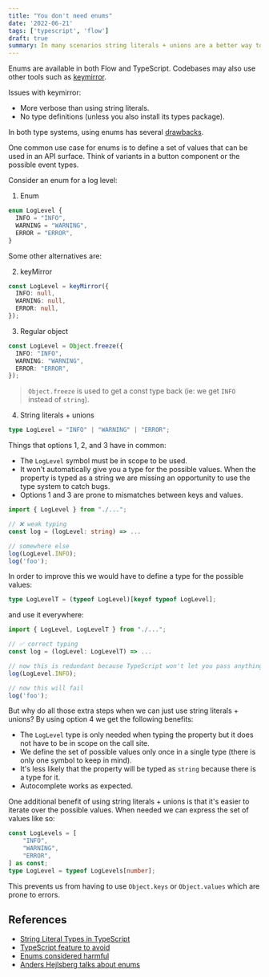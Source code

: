 ```yaml
---
title: "You don't need enums"
date: '2022-06-21'
tags: ['typescript', 'flow']
draft: true
summary: In many scenarios string literals + unions are a better way to define a set of values.
---
```


Enums are available in both Flow and TypeScript. Codebases may also use other tools such as [keymirror](https://www.npmjs.com/package/keymirror).

Issues with keymirror:

- More verbose than using string literals.
- No type definitions (unless you also install its types package).

In both type systems, using enums has several [drawbacks](https://flow.org/en/docs/enums/using-enums/#toc-when-to-not-use-enums).

One common use case for enums is to define a set of values that can be used in an API surface. Think of variants in a button component or the possible event types.

Consider an enum for a log level:

1. Enum
  ```ts
  enum LogLevel {
    INFO = "INFO",
    WARNING = "WARNING",
    ERROR = "ERROR",
  }
  ```

Some other alternatives are:

2. keyMirror
  ```ts
  const LogLevel = keyMirror({
    INFO: null,
    WARNING: null,
    ERROR: null,
  });
  ```
3. Regular object
  ```ts
  const LogLevel = Object.freeze({
    INFO: "INFO",
    WARNING: "WARNING",
    ERROR: "ERROR",
  });
  ```
  > `Object.freeze` is used to get a const type back (ie: we get `INFO` instead of `string`).
4. String literals + unions
  ```ts
  type LogLevel = "INFO" | "WARNING" | "ERROR";
  ```

Things that options 1, 2, and 3 have in common:
- The `LogLevel` symbol must be in scope to be used.
- It won't automatically give you a type for the possible values. When the property is typed as a string we are missing an opportunity to use the type system to catch bugs.
- Options 1 and 3 are prone to mismatches between keys and values.

```ts
import { LogLevel } from "./...";

// ❌ weak typing
const log = (logLevel: string) => ...

// somewhere else
log(LogLevel.INFO);
log('foo');
```

In order to improve this we would have to define a type for the possible values:

```ts
type LogLevelT = (typeof LogLevel)[keyof typeof LogLevel];
```

and use it everywhere:

```ts
import { LogLevel, LogLevelT } from "./...";

// ✅ correct typing
const log = (logLevel: LogLevelT) => ...

// now this is redundant because TypeScript won't let you pass anything else
log(LogLevel.INFO);

// now this will fail
log('foo');
```

But why do all those extra steps when we can just use string literals + unions? By using option 4 we get the following benefits:
- The `LogLevel` type is only needed when typing the property but it does not have to be in scope on the call site.
- We define the set of possible values only once in a single type (there is only one symbol to keep in mind).
- It's less likely that the property will be typed as `string` because there is a type for it.
- Autocomplete works as expected.

One additional benefit of using string literals + unions is that it's easier to iterate over the possible values. When needed we can express the set of values like so:

```ts
const LogLevels = [
    "INFO",
    "WARNING",
    "ERROR",
] as const;
type LogLevel = typeof LogLevels[number];
```

This prevents us from having to use `Object.keys` or `Object.values` which are prone to errors.

## References

- [String Literal Types in TypeScript](https://mariusschulz.com/blog/string-literal-types-in-typescript)
- [TypeScript feature to avoid](https://www.executeprogram.com/blog/typescript-features-to-avoid)
- [Enums considered harmful](https://www.youtube.com/watch?v=jjMbPt_H3RQ)
- [Anders Hejlsberg talks about enums](https://www.youtube.com/watch?v=vBJF0cJ_3G0&t=1012s)
